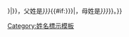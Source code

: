 {{Hatnote|这是[[:en:Spanish_naming_customs#Catalan_names|-{zh-hans:加泰罗尼亚;zh-hant:加泰隆尼亞;}-語姓名]]{{#if:{{{2|{{{second|}}}}}}|}}，父姓是''{{{1|{{{first}}}}}}''{{#if:{{{2|{{{second|}}}}}}|，母姓是''{{{2|{{{second}}}}}}''}}。}}<noinclude>
{{Documentation}}
[[Category:姓名標示模板]]</noinclude>